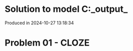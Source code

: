 # Solution to model C:\Users\pedrocruz\Documents\GitHub\pyequa\examples\cloze\_output_

Produced in 2024-10-27 13:18:34

# Problem 01 - CLOZE
